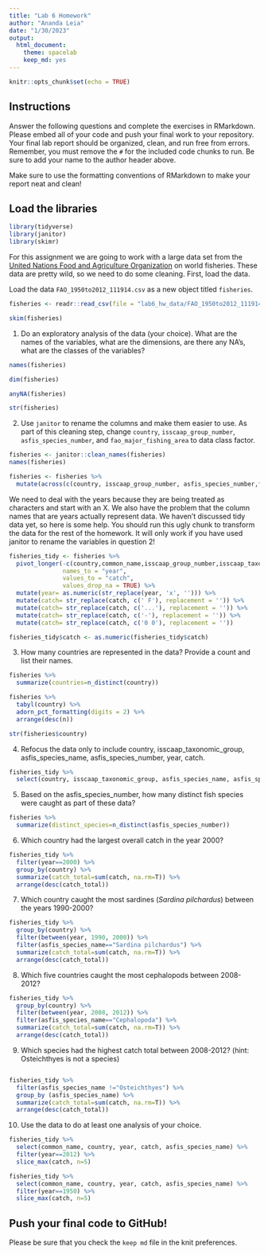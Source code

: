 ```yaml
---
title: "Lab 6 Homework"
author: "Ananda Leia"
date: "1/30/2023"
output:
  html_document: 
    theme: spacelab
    keep_md: yes
---
```


```r
knitr::opts_chunk$set(echo = TRUE)
```

## Instructions
Answer the following questions and complete the exercises in RMarkdown. Please embed all of your code and push your final work to your repository. Your final lab report should be organized, clean, and run free from errors. Remember, you must remove the `#` for the included code chunks to run. Be sure to add your name to the author header above.  

Make sure to use the formatting conventions of RMarkdown to make your report neat and clean!  

## Load the libraries
```r
library(tidyverse)
library(janitor)
library(skimr)
```

For this assignment we are going to work with a large data set from the [United Nations Food and Agriculture Organization](http://www.fao.org/about/en/) on world fisheries. These data are pretty wild, so we need to do some cleaning. First, load the data.  

Load the data `FAO_1950to2012_111914.csv` as a new object titled `fisheries`.
```r
fisheries <- readr::read_csv(file = "lab6_hw_data/FAO_1950to2012_111914.csv")
```

```r
skim(fisheries)
```

1. Do an exploratory analysis of the data (your choice). What are the names of the variables, what are the dimensions, are there any NA's, what are the classes of the variables?  
```r
names(fisheries)
```
```r
dim(fisheries)
```
```r
anyNA(fisheries)
```
```r
str(fisheries)
```

2. Use `janitor` to rename the columns and make them easier to use. As part of this cleaning step, change `country`, `isscaap_group_number`, `asfis_species_number`, and `fao_major_fishing_area` to data class factor. 

```r
fisheries <- janitor::clean_names(fisheries)
names(fisheries)
```

```r
fisheries <- fisheries %>% 
  mutate(across(c(country, isscaap_group_number, asfis_species_number,fao_major_fishing_area), as_factor))
```

We need to deal with the years because they are being treated as characters and start with an X. We also have the problem that the column names that are years actually represent data. We haven't discussed tidy data yet, so here is some help. You should run this ugly chunk to transform the data for the rest of the homework. It will only work if you have used janitor to rename the variables in question 2!
```r
fisheries_tidy <- fisheries %>% 
  pivot_longer(-c(country,common_name,isscaap_group_number,isscaap_taxonomic_group,asfis_species_number,asfis_species_name,fao_major_fishing_area,measure),
               names_to = "year",
               values_to = "catch",
               values_drop_na = TRUE) %>% 
  mutate(year= as.numeric(str_replace(year, 'x', ''))) %>% 
  mutate(catch= str_replace(catch, c(' F'), replacement = '')) %>% 
  mutate(catch= str_replace(catch, c('...'), replacement = '')) %>% 
  mutate(catch= str_replace(catch, c('-'), replacement = '')) %>% 
  mutate(catch= str_replace(catch, c('0 0'), replacement = ''))

fisheries_tidy$catch <- as.numeric(fisheries_tidy$catch)
```

3. How many countries are represented in the data? Provide a count and list their names.
```r
fisheries %>% 
  summarize(countries=n_distinct(country))
```
```r
fisheries %>% 
  tabyl(country) %>% 
  adorn_pct_formatting(digits = 2) %>% 
  arrange(desc(n))
```
```r
str(fisheries$country)
```

4. Refocus the data only to include country, isscaap_taxonomic_group, asfis_species_name, asfis_species_number, year, catch.
```r
fisheries_tidy %>% 
  select(country, isscaap_taxonomic_group, asfis_species_name, asfis_species_number, year, catch)
```

5. Based on the asfis_species_number, how many distinct fish species were caught as part of these data?
```r
fisheries %>% 
  summarize(distinct_species=n_distinct(asfis_species_number))
```

6. Which country had the largest overall catch in the year 2000?
```r
fisheries_tidy %>% 
  filter(year==2000) %>% 
  group_by(country) %>% 
  summarize(catch_total=sum(catch, na.rm=T)) %>% 
  arrange(desc(catch_total))
```

7. Which country caught the most sardines (_Sardina pilchardus_) between the years 1990-2000?
```r
fisheries_tidy %>% 
  group_by(country) %>% 
  filter(between(year, 1990, 2000)) %>% 
  filter(asfis_species_name=="Sardina pilchardus") %>% 
  summarize(catch_total=sum(catch, na.rm=T)) %>%
  arrange(desc(catch_total))
```

8. Which five countries caught the most cephalopods between 2008-2012?
```r
fisheries_tidy %>% 
  group_by(country) %>% 
  filter(between(year, 2008, 2012)) %>% 
  filter(asfis_species_name=="Cephalopoda") %>% 
  summarize(catch_total=sum(catch, na.rm=T)) %>%
  arrange(desc(catch_total))
```

9. Which species had the highest catch total between 2008-2012? (hint: Osteichthyes is not a species)
```r

```

```r
fisheries_tidy %>% 
  filter(asfis_species_name !="Osteichthyes") %>% 
  group_by (asfis_species_name) %>% 
  summarize(catch_total=sum(catch, na.rm=T)) %>%  
  arrange(desc(catch_total))
```

10. Use the data to do at least one analysis of your choice.
```r
fisheries_tidy %>% 
  select(common_name, country, year, catch, asfis_species_name) %>% 
  filter(year==2012) %>% 
  slice_max(catch, n=5)
```

```r
fisheries_tidy %>% 
  select(common_name, country, year, catch, asfis_species_name) %>% 
  filter(year==1950) %>% 
  slice_max(catch, n=5)
```

## Push your final code to GitHub!
Please be sure that you check the `keep md` file in the knit preferences.   